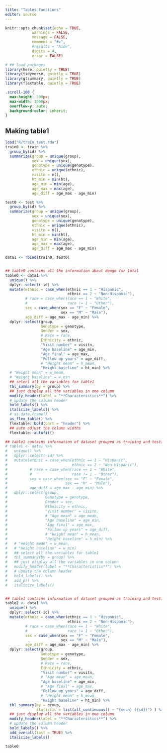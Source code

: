 ```yaml
---
title: "Tables Functions"
editor: source
---
```


```r
knitr::opts_chunk$set(echo = TRUE,
            warnings = FALSE,
            message = FALSE,
            comment = "#>",
            #results = "hide",
            digits = 4,
            error = FALSE)

# ## load packages
library(here, quietly = TRUE)
library(tidyverse, quietly = TRUE)
library(gtsummary, quietly = TRUE)
library(flextable, quietly = TRUE)
```

```css
.scroll-100 {
  max-height: 300px;
  max-width: 1000px;
  overflow-y: auto;
  background-color: inherit;
}
```

## Making table1

```r
load("R/train_test.rda")
train0 <- train %>%
  group_by(id) %>%
  summarize(group = unique(group),
            sex = unique(sex),
            genotype = unique(genotype),
            ethnic = unique(ethnic),
            visitn = n(),
            ht_min = min(ht),
            age_min = min(age),
            age_max = max(age),
            age_diff = age_max - age_min)

test0 <- test %>% 
  group_by(id) %>%
  summarize(group = unique(group),
            sex = unique(sex),
            genotype = unique(genotype),
            ethnic = unique(ethnic),
            visitn = n(),
            ht_min = min(ht),
            age_min = min(age),
            age_max = max(age),
            age_diff = age_max - age_min)

data1 <- rbind(train0, test0)


## table0 contains all the information about demgo for total
table0 <- data1 %>%
  unique() %>%
  dplyr::select(-id) %>%
  mutate(ethnic = case_when(ethnic == 1 ~ "Hispanic",
                            ethnic == 2 ~ "Non-Hispanic"),
         # race = case_when(race == 1 ~ "White",
         #                  race != 1 ~ "Other"),
         sex = case_when(sex == "F" ~ "Female",
                         sex == "M" ~ "Male"),
         age_diff = age_max - age_min) %>%
  dplyr::select(group,
                Genotype = genotype,
                Gender = sex,
                # Race = race,
                Ethnicity = ethnic,
                "Visit number" = visitn,
                "Age baseline" = age_min, 
                "Age final" = age_max, 
                "Follow up years" = age_diff,
                # "Height mean" = h_mean, 
                "Height baseline" = ht_min) %>% 
  # "Weight mean" = w_mean,
  # "Weight baseline" = w_min
  ## select all the variables for table1
  tbl_summary(by = group) %>%
  ## just display all the variables in one column
  modify_header(label = "**Characteristics**") %>%
  # update the column header
  bold_labels() %>%
  italicize_labels() %>%
  # as.data.frame()
  as_flex_table() %>%
  flextable::bold(part = "header") %>%
  ## auto adjust the column widths
  flextable::autofit()

## table1 contains information of dataset grouped as training and testing
# table1 <- data1 %>%
#   unique() %>%
#   dplyr::select(-id) %>%
#   mutate(ethnic = case_when(ethnic == 1 ~ "Hispanic",
#                             ethnic == 2 ~ "Non-Hispanic"),
#          # race = case_when(race == 1 ~ "White",
#          #                  race != 1 ~ "Other"),
#          sex = case_when(sex == "F" ~ "Female",
#                          sex == "M" ~ "Male"),
#          age_diff = age_max - age_min) %>% 
#   dplyr::select(group,
#                 Genotype = genotype,
#                 Gender = sex,
#                 Ethnicity = ethnic,
#                 "Visit number" = visitn,
#                 # "Age mean" = age_mean, 
#                 "Age baseline" = age_min, 
#                 "Age final" = age_max, 
#                 "Follow up years" = age_diff,
#                 # "Height mean" = h_mean, 
#                 "Height baseline" = h_min) %>% 
#   # "Weight mean" = w_mean,
#   # "Weight baseline" = w_min)
#   ## select all the variables for table1
#   tbl_summary(by = group) %>%
#   ## just display all the variables in one column
#   modify_header(label = "**Characteristics**") %>%
#   # update the column header
#   bold_labels() %>%
#   add_p() %>%
#   italicize_labels()


## table1 contains information of dataset grouped as training and testing
table2 <- data1 %>%
  unique() %>%
  dplyr::select(-id) %>%
  mutate(ethnic = case_when(ethnic == 1 ~ "Hispanic",
                            ethnic == 2 ~ "Non-Hispanic"),
         # race = case_when(race == 1 ~ "White",
         #                  race != 1 ~ "Other"),
         sex = case_when(sex == "F" ~ "Female",
                         sex == "M" ~ "Male"),
         age_diff = age_max - age_min) %>% 
  dplyr::select(group,
                Genotype = genotype,
                Gender = sex,
                # Race = race,
                Ethnicity = ethnic,
                "Visit number" = visitn,
                # "Age mean" = age_mean, 
                "Age baseline" = age_min, 
                # "Age final" = age_max, 
                "Follow up years" = age_diff,
                # "Height mean" = h_mean, 
                "Height baseline" = ht_min) %>% 
  tbl_summary(by = group,
              statistic = list(all_continuous() ~ "{mean} ({sd})") ) %>%
  ## just display all the variables in one column
  modify_header(label = "**Characteristics**") %>%
  # update the column header
  bold_labels() %>%
  add_overall(last = TRUE) %>%
  italicize_labels() 

```

```r
table0
```
